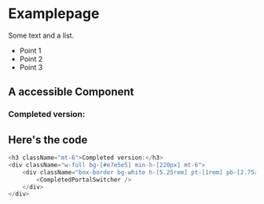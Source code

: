 
# Examplepage

Some text and a list.

- Point 1 
- Point 2 
- Point 3

## A accessible Component

<h3 className="mt-6">Completed version:</h3>
<div className="w-full bg-[#e7e5e5] min-h-[220px] mt-6">
    <div className="box-border bg-white h-[5.25rem] pt-[1rem] pb-[2.75rem]">
        <CompletedPortalSwitcher />
    </div>
</div>

## Here's the code

```javascript
<h3 className="mt-6">Completed version:</h3>
<div className="w-full bg-[#e7e5e5] min-h-[220px] mt-6">
    <div className="box-border bg-white h-[5.25rem] pt-[1rem] pb-[2.75rem]">
        <CompletedPortalSwitcher />
    </div>
</div>
```